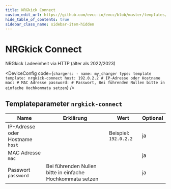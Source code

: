 ```yaml
---
title: NRGkick Connect
custom_edit_url: https://github.com/evcc-io/evcc/blob/master/templates/definition/charger/nrgkick-connect.yaml
hide_table_of_contents: true
sidebar_class_name: sidebar-item-hidden
---
```



# NRGkick Connect

<div className="device-detail-container">
  <div className="device-detail-content">
    <DeviceFeatures features="" />

NRGkick Ladeeinheit via HTTP (älter als 2022/2023)


<DeviceConfig code={`chargers:
    - name: my_charger
      type: template
      template: nrgkick-connect
      host: 192.0.2.2 # IP-Adresse oder Hostname
      mac: # MAC Adresse
      password: # Passwort, Bei führenden Nullen bitte in einfache Hochkommata setzen`}  />
  </div>
  <div className="device-detail-icon">
    <evcc-icon
      type="charger"
      name="nrgkick-connect"
      size="400px"
      alt="NRGkick Connect"
      className="device-detail-icon-img"
    ></evcc-icon>
  </div>
</div>

## Templateparameter `nrgkick-connect`

| Name | Erklärung | Wert | Optional |
|-----------|-----------|------|----------|
| IP-Adresse oder Hostname<br/>`host` |  | Beispiel: `192.0.2.2` | ja |
| MAC Adresse<br/>`mac` |  |  | ja |
| Passwort<br/>`password` | Bei führenden Nullen bitte in einfache Hochkommata setzen |  | ja |

